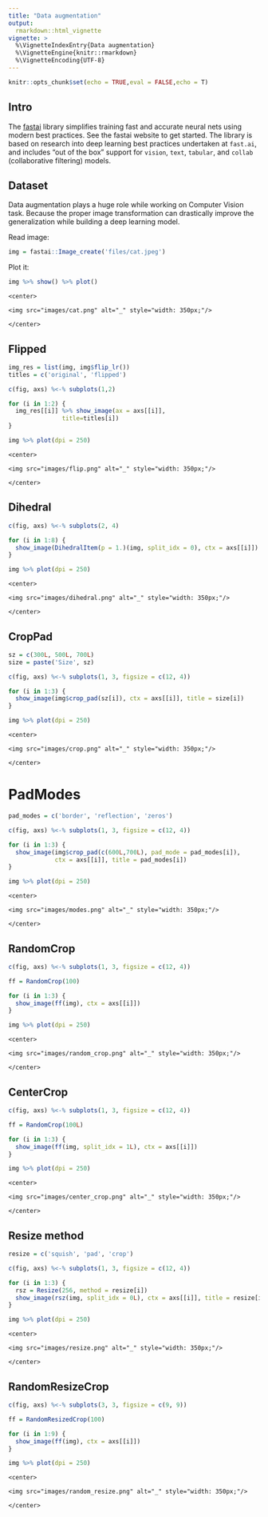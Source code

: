 ---
title: "Data augmentation"
output:
  rmarkdown::html_vignette
vignette: >
  %\VignetteIndexEntry{Data augmentation}
  %\VignetteEngine{knitr::rmarkdown}
  %\VignetteEncoding{UTF-8}
---

```{r setup, include=FALSE}
knitr::opts_chunk$set(echo = TRUE,eval = FALSE,echo = T)
```

## Intro

The [fastai](https://github.com/fastai/fastai) library simplifies training fast and accurate neural nets using modern best practices. See the fastai website to get started. The library is based on research into deep learning best practices undertaken at ```fast.ai```, and includes "out of the box" support for ```vision```, ```text```, ```tabular```, and ```collab``` (collaborative filtering) models. 


## Dataset

Data augmentation plays a huge role while working on Computer Vision task. Because the proper image transformation can drastically improve the generalization while building a deep learning model.

Read image:

```{r}
img = fastai::Image_create('files/cat.jpeg')
```

Plot it:

```{r}
img %>% show() %>% plot()
```

```
<center>

<img src="images/cat.png" alt="_" style="width: 350px;"/>

</center>
```

## Flipped


```{r}
img_res = list(img, img$flip_lr())
titles = c('original', 'flipped')

c(fig, axs) %<-% subplots(1,2)

for (i in 1:2) {
  img_res[[i]] %>% show_image(ax = axs[[i]],
               title=titles[i])
}

img %>% plot(dpi = 250)
```

```
<center>

<img src="images/flip.png" alt="_" style="width: 350px;"/>

</center>
```

## Dihedral

```{r}
c(fig, axs) %<-% subplots(2, 4)

for (i in 1:8) {
  show_image(DihedralItem(p = 1.)(img, split_idx = 0), ctx = axs[[i]])
}

img %>% plot(dpi = 250)
```

```
<center>

<img src="images/dihedral.png" alt="_" style="width: 350px;"/>

</center>
```

## CropPad


```{r}
sz = c(300L, 500L, 700L)
size = paste('Size', sz)

c(fig, axs) %<-% subplots(1, 3, figsize = c(12, 4))

for (i in 1:3) {
  show_image(img$crop_pad(sz[i]), ctx = axs[[i]], title = size[i])
}

img %>% plot(dpi = 250)
```

```
<center>

<img src="images/crop.png" alt="_" style="width: 350px;"/>

</center>
```

# PadModes

```{r}
pad_modes = c('border', 'reflection', 'zeros')

c(fig, axs) %<-% subplots(1, 3, figsize = c(12, 4))

for (i in 1:3) {
  show_image(img$crop_pad(c(600L,700L), pad_mode = pad_modes[i]),
             ctx = axs[[i]], title = pad_modes[i])
}

img %>% plot(dpi = 250)
```

```
<center>

<img src="images/modes.png" alt="_" style="width: 350px;"/>

</center>
```

## RandomCrop

```{r}
c(fig, axs) %<-% subplots(1, 3, figsize = c(12, 4))

ff = RandomCrop(100)

for (i in 1:3) {
  show_image(ff(img), ctx = axs[[i]])
}

img %>% plot(dpi = 250)
```

```
<center>

<img src="images/random_crop.png" alt="_" style="width: 350px;"/>

</center>
```


## CenterCrop

```{r}
c(fig, axs) %<-% subplots(1, 3, figsize = c(12, 4))

ff = RandomCrop(100L)

for (i in 1:3) {
  show_image(ff(img, split_idx = 1L), ctx = axs[[i]])
}

img %>% plot(dpi = 250)
```

```
<center>

<img src="images/center_crop.png" alt="_" style="width: 350px;"/>

</center>
```


## Resize method

```{r}
resize = c('squish', 'pad', 'crop')

c(fig, axs) %<-% subplots(1, 3, figsize = c(12, 4))

for (i in 1:3) {
  rsz = Resize(256, method = resize[i])
  show_image(rsz(img, split_idx = 0L), ctx = axs[[i]], title = resize[i])
}

img %>% plot(dpi = 250)
```

```
<center>

<img src="images/resize.png" alt="_" style="width: 350px;"/>

</center>
```

## RandomResizeCrop

```{r}
c(fig, axs) %<-% subplots(3, 3, figsize = c(9, 9))

ff = RandomResizedCrop(100)

for (i in 1:9) {
  show_image(ff(img), ctx = axs[[i]])
}

img %>% plot(dpi = 250)
```


```
<center>

<img src="images/random_resize.png" alt="_" style="width: 350px;"/>

</center>
```





